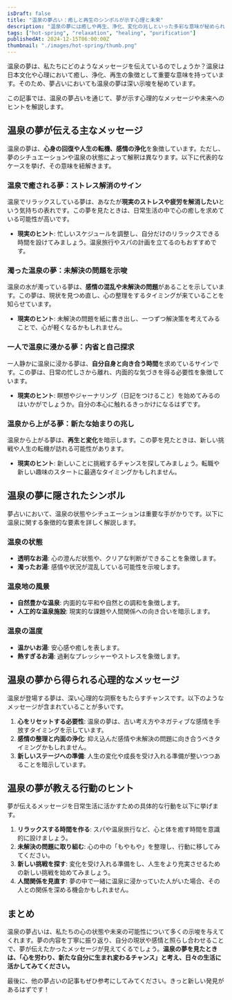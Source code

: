 ```yaml
---
isDraft: false
title: "温泉の夢占い：癒しと再生のシンボルが示す心理と未来"
description: "温泉の夢には癒しや再生、浄化、変化の兆しといった多彩な意味が秘められています。夢占いと日本文化を交えて、その深い意味と日常に活かす方法を解説します。"
tags: ["hot-spring", "relaxation", "healing", "purification"]
publishedAt: 2024-12-15T06:00:00Z
thumbnail: "./images/hot-spring/thumb.png"
---
```


温泉の夢は、私たちにどのようなメッセージを伝えているのでしょうか？温泉は日本文化や心理において癒し、浄化、再生の象徴として重要な意味を持っています。そのため、夢占いにおいても温泉の夢は深い示唆を秘めています。

この記事では、温泉の夢占いを通じて、夢が示す心理的なメッセージや未来へのヒントを解説します。

<TableOfContents />

<AdUnit />

## 温泉の夢が伝える主なメッセージ

温泉の夢は、<strong>心身の回復や人生の転機、感情の浄化</strong>を象徴しています。ただし、夢のシチュエーションや温泉の状態によって解釈は異なります。以下に代表的なケースを挙げ、その意味を紐解きます。

### 温泉で癒される夢：ストレス解消のサイン

温泉でリラックスしている夢は、あなたが<strong>現実のストレスや疲労を解消したい</strong>という気持ちの表れです。この夢を見たときは、日常生活の中で心の癒しを求めている可能性が高いです。

- <strong>現実のヒント</strong>:
  忙しいスケジュールを調整し、自分だけのリラックスできる時間を設けてみましょう。温泉旅行やスパの計画を立てるのもおすすめです。

### 濁った温泉の夢：未解決の問題を示唆

温泉の水が濁っている夢は、<strong>感情の混乱や未解決の問題</strong>があることを示しています。この夢は、現状を見つめ直し、心の整理をするタイミングが来ていることを知らせています。

- <strong>現実のヒント</strong>:
  未解決の問題を紙に書き出し、一つずつ解決策を考えてみることで、心が軽くなるかもしれません。

### 一人で温泉に浸かる夢：内省と自己探求

一人静かに温泉に浸かる夢は、<strong>自分自身と向き合う時間</strong>を求めているサインです。この夢は、日常の忙しさから離れ、内面的な気づきを得る必要性を象徴しています。

- <strong>現実のヒント</strong>:
  瞑想やジャーナリング（日記をつけること）を始めてみるのはいかがでしょうか。自分の本心に触れるきっかけになるはずです。

### 温泉から上がる夢：新たな始まりの兆し

温泉から上がる夢は、<strong>再生と変化</strong>を暗示します。この夢を見たときは、新しい挑戦や人生の転機が訪れる可能性があります。

- <strong>現実のヒント</strong>:
  新しいことに挑戦するチャンスを探してみましょう。転職や新しい趣味のスタートに最適なタイミングかもしれません。

<AdUnit />

## 温泉の夢に隠されたシンボル

夢占いにおいて、温泉の状態やシチュエーションは重要な手がかりです。以下に温泉に関する象徴的な要素を詳しく解説します。

### 温泉の状態

- <strong>透明なお湯</strong>: 心の澄んだ状態や、クリアな判断ができることを象徴します。
- <strong>濁ったお湯</strong>: 感情や状況が混乱している可能性を示唆します。

### 温泉地の風景

- <strong>自然豊かな温泉</strong>: 内面的な平和や自然との調和を象徴します。
- <strong>人工的な温泉施設</strong>: 現実的な課題や人間関係への向き合いを暗示します。

### 温泉の温度

- <strong>温かいお湯</strong>: 安心感や癒しを表します。
- <strong>熱すぎるお湯</strong>: 過剰なプレッシャーやストレスを象徴します。

<AdUnit />

## 温泉の夢から得られる心理的なメッセージ

温泉が登場する夢は、深い心理的な洞察をもたらすチャンスです。以下のようなメッセージが含まれていることが多いです。

1. <strong>心をリセットする必要性</strong>: 温泉の夢は、古い考え方やネガティブな感情を手放すタイミングを示しています。
2. <strong>感情の整理と内面の浄化</strong>: 抑え込んだ感情や未解決の問題に向き合うべきタイミングかもしれません。
3. <strong>新しいステージへの準備</strong>: 人生の変化や成長を受け入れる準備が整いつつあることを暗示しています。

<AdUnit />

## 温泉の夢が教える行動のヒント

夢が伝えるメッセージを日常生活に活かすための具体的な行動を以下に挙げます。

1. <strong>リラックスする時間を作る</strong>: スパや温泉旅行など、心と体を癒す時間を意識的に設けましょう。
2. <strong>未解決の問題に取り組む</strong>: 心の中の「もやもや」を整理し、行動に移してみてください。
3. <strong>新しい挑戦を探す</strong>: 変化を受け入れる準備をし、人生をより充実させるための新しい挑戦を始めてみましょう。
4. <strong>人間関係を見直す</strong>:
   夢の中で一緒に温泉に浸かっていた人がいた場合、その人との関係を深める機会かもしれません。

<AdUnit />

## まとめ

温泉の夢占いは、私たちの心の状態や未来の可能性について多くの示唆を与えてくれます。夢の内容を丁寧に振り返り、自分の現状や感情と照らし合わせることで、夢が伝えたかったメッセージが見えてくるでしょう。<strong>温泉の夢を見たときは、「心を労わり、新たな自分に生まれ変わるチャンス」と考え、日々の生活に活かしてみてください。</strong>

最後に、他の夢占いの記事もぜひ参考にしてみてください。きっと新しい発見があるはずです！
